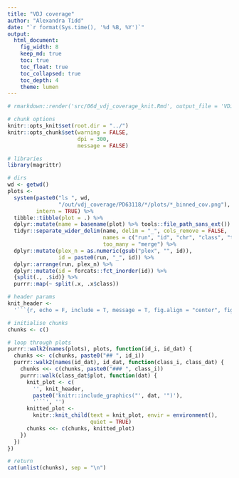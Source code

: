 ```yaml
---
title: "VDJ coverage"
author: "Alexandra Tidd"
date: "`r format(Sys.time(), '%d %B, %Y')`"
output:
  html_document:
    fig_width: 8
    keep_md: true
    toc: true
    toc_float: true
    toc_collapsed: true
    toc_depth: 4
    theme: lumen
---
```



```r
# rmarkdown::render('src/06d_vdj_coverage_knit.Rmd', output_file = 'VDJ_coverage.html', output_dir = 'out/vdj_coverage/')

# chunk options
knitr::opts_knit$set(root.dir = "../")
knitr::opts_chunk$set(warning = FALSE,
                      dpi = 300,
                      message = FALSE)

# libraries
library(magrittr)
```

```r
# dirs
wd <- getwd()
plots <-
  system(paste0("ls ", wd,
                "/out/vdj_coverage/PD63118/*/plots/*_binned_cov.png"),
         intern = TRUE) %>%
  tibble::tibble(plot = .) %>%
  dplyr::mutate(name = basename(plot) %>% tools::file_path_sans_ext()) %>%
  tidyr::separate_wider_delim(name, delim = "_", cols_remove = FALSE,
                              names = c("run", "id", "chr", "class", "type"),
                              too_many = "merge") %>%
  dplyr::mutate(plex_n = as.numeric(gsub("plex", "", id)),
                id = paste0(run, "_", id)) %>%
  dplyr::arrange(run, plex_n) %>%
  dplyr::mutate(id = forcats::fct_inorder(id)) %>%
  {split(., .$id)} %>%
  purrr::map(~ split(.x, .x$class))

# header params
knit_header <-
  '```{r, echo = F, include = T, message = T, fig.align = "center", fig.pos = "H", out.width = "1200px"}'

# initialise chunks
chunks <- c()

# loop through plots
purrr::walk2(names(plots), plots, function(id_i, id_dat) {
  chunks <<- c(chunks, paste0("## ", id_i))
  purrr::walk2(names(id_dat), id_dat, function(class_i, class_dat) {
    chunks <<- c(chunks, paste0("### ", class_i))
    purrr::walk(class_dat$plot, function(dat) {
      knit_plot <- c(
        '', knit_header,
        paste0('knitr::include_graphics("', dat, '")'),
        '```', '')
      knitted_plot <-
        knitr::knit_child(text = knit_plot, envir = environment(),
                          quiet = TRUE)
      chunks <<- c(chunks, knitted_plot)
    })
  })
})

# return
cat(unlist(chunks), sep = "\n")
```